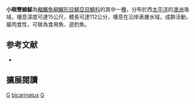 {{Speciesbox 
| taxon = Grammatorcynus bicarinatus 
| image = Grbic u0.gif
| status = LC
| status_system = IUCN3.1
| authority = [[Quoy|Quoy]] & [[Gaimard|Gaimard]], 1825
| synonyms =  *''Grammatorycnus bicarinatus''<br /><small>Quoy & Gaimard, 1825</small>
*''Thynnus bicarinatus''<br /><small>Quoy & Gaimard, 1825</small>
}}
'''小眼雙線鮁'''為[[輻鰭魚綱|輻鰭魚綱]][[鱸形目|鱸形目]][[鯖亞目|鯖亞目]][[鯖科|鯖科]]的其中一[[種|種]]，分布於西[[太平洋|太平洋]]的[[澳洲|澳洲]]海域，棲息深度可達15公尺，體長可達112公分，棲息在沿岸表層水域，成群活動，屬肉食性，可做為食用魚、遊釣魚。

== 参考文献 ==
{{reflist}}
*{{FishBase_species|genus=Grammatorcynus|species=bicarinatus|year=2012|month=7}}

== 擴展閱讀 == 
{{refbegin}}
{{wikispecies-inline|Grammatorcynus bicarinatus|小眼雙線鮁}}
{{refend}}
{{Taxonbar|from=Q506857}}

[[Category:食用魚|G]]
[[Category:雙線鮁屬|bicarinatus]]
[[Category:1825年描述的鱼类|G]]

{{鱸形目小作品}}